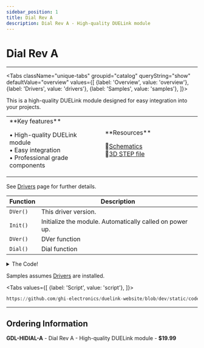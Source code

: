 ```yaml
---
sidebar_position: 1
title: Dial Rev A
description: Dial Rev A - High-quality DUELink module
---
```



# Dial Rev A

<ProductImageSelector 
  partNumber="hidial-a"
  productName="Dial Rev A"
/>

---

<Tabs className="unique-tabs" groupid="catalog" queryString="show" defaultValue="overview"
  values={[
    {label: 'Overview', value: 'overview'},
    {label: 'Drivers', value: 'drivers'},
    {label: 'Samples', value: 'samples'},
  ]}>

<TabItem value="overview">

This is a high-quality DUELink module designed for easy integration into your projects.

<table><td width='50%'>
**Key features**

• High-quality DUELink module<br/>
• Easy integration<br/>
• Professional grade components<br/>

</td><td width='50%'>
**Resources**
 
📄[Schematics](/sch/hidial-a.pdf)<br/>
🔩[3D STEP file](/3d/hidial-a.step)<br/>

</td></table>

</TabItem>

<TabItem value="drivers">

See [Drivers](../../engine/drivers) page for further details.

| Function | Description |
| --- | --- |
| `DVer()` | This driver version. |
| `Init()` | Initialize the module. Automatically called on power up. |
| `DVer()` | DVer function |
| `Dial()` | Dial function |

<details>
  <summary>The Code!</summary>

```py reference title="Dial Rev A Driver"
https://github.com/ghi-electronics/duelink-website/blob/dev/static/code/drivers/hmi/dial.due
```

</details>

</TabItem>

<TabItem value="samples">

Samples assumes [Drivers](../../engine/drivers) are installed.

<Tabs
  values={[
    {label: 'Script', value: 'script'},
  ]}>

<TabItem value="script">

```py reference title="Script Sample"
https://github.com/ghi-electronics/duelink-website/blob/dev/static/code/samples/script/hmi/dial.txt
```
</TabItem>

</Tabs>

</TabItem>

</Tabs>

---

## Ordering Information

**GDL-HIDIAL-A** - Dial Rev A - High-quality DUELink module - **$19.99**
